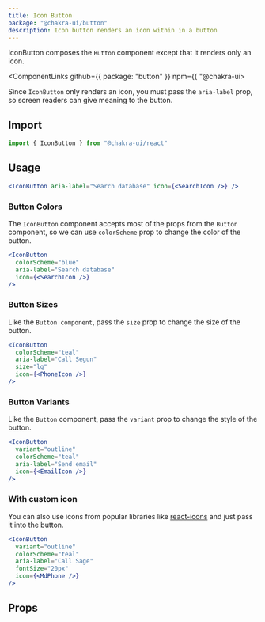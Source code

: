 ```yaml
---
title: Icon Button
package: "@chakra-ui/button"
description: Icon button renders an icon within in a button
---
```


IconButton composes the `Button` component except that it renders only an icon.

<ComponentLinks github={{ package: "button" }} npm={{ "@chakra-ui>

<carbon-ad></carbon-ad>

Since `IconButton` only renders an icon, you must pass the `aria-label` prop, so screen readers can give meaning to the button.

## Import

```js
import { IconButton } from "@chakra-ui/react"
```

## Usage

```jsx
<IconButton aria-label="Search database" icon={<SearchIcon />} />
```

### Button Colors

The `IconButton` component accepts most of the props from the `Button` component, so we can use `colorScheme` prop to change the color of the button.

```jsx
<IconButton
  colorScheme="blue"
  aria-label="Search database"
  icon={<SearchIcon />}
/>
```

### Button Sizes

Like the `Button component`, pass the `size` prop to change the size of the button.

```jsx
<IconButton
  colorScheme="teal"
  aria-label="Call Segun"
  size="lg"
  icon={<PhoneIcon />}
/>
```

### Button Variants

Like the `Button` component, pass the `variant` prop to change the style of the button.

```jsx
<IconButton
  variant="outline"
  colorScheme="teal"
  aria-label="Send email"
  icon={<EmailIcon />}
/>
```

### With custom icon

You can also use icons from popular libraries like [react-icons](https://react-icons.github.io/react-icons/) and just pass it into the button.

```jsx
<IconButton
  variant="outline"
  colorScheme="teal"
  aria-label="Call Sage"
  fontSize="20px"
  icon={<MdPhone />}
/>
```

## Props

<PropsTable of="IconButton" />

